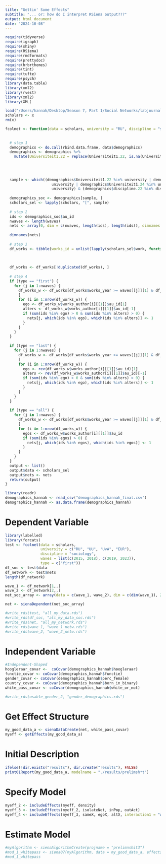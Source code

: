 ```yaml
---
title: "Gettin' Some Effects"
subtitle: "... or: how do I interpret RSiena output???"
output: html_document
date: "2024-10-08"
---
```


```r
require(tidyverse)
require(igraph)
require(shiny)
require(RSiena)
require(rmdformats)
require(prettydoc)
require(hrbrthemes)
require(tint)
require(tufte)
require(psych)
library(data.table)  
library(xml2)
library(rvest)
library(xml2)
library(XML)
```
```r
load("/Users/hannah/Desktop/Season 7, Part 1/Social Networks/labjournal/scholars_20240924.rda")
scholars <- x
rm(x)
```
```r
fcolnet <- function(data = scholars, university = "RU", discipline = "sociology", waves = list(c(2015,
                                                                                                 2018), c(2019, 2023)), type = c("first")) {
  
  # step 1
  demographics <- do.call(rbind.data.frame, data$demographics)
  demographics <- demographics %>%
    mutate(Universiteit1.22 = replace(Universiteit1.22, is.na(Universiteit1.22), ""), Universiteit2.22 = replace(Universiteit2.22,
                                                                                                                 is.na(Universiteit2.22), ""), Universiteit1.24 = replace(Universiteit1.24, is.na(Universiteit1.24),
                                                                                                                                                                          ""), Universiteit2.24 = replace(Universiteit2.24, is.na(Universiteit2.24), ""), discipline.22 = replace(discipline.22,
                                                                                                                                                                                                                                                                                  is.na(discipline.22), ""), discipline.24 = replace(discipline.24, is.na(discipline.24), ""))
  
  sample <- which((demographics$Universiteit1.22 %in% university | demographics$Universiteit2.22 %in%
                     university | demographics$Universiteit1.24 %in% university | demographics$Universiteit2.24 %in%
                     university) & (demographics$discipline.22 %in% discipline | demographics$discipline.24 %in% discipline))
  
  demographics_soc <- demographics[sample, ]
  scholars_sel <- lapply(scholars, "[", sample)
  
  # step 2
  ids <- demographics_soc$au_id
  nwaves <- length(waves)
  nets <- array(0, dim = c(nwaves, length(ids), length(ids)), dimnames = list(wave = 1:nwaves, ids,
                                                                              ids))
  dimnames(nets)
  
  # step 3
  df_works <- tibble(works_id = unlist(lapply(scholars_sel$work, function(l) l$id)), works_author = unlist(lapply(scholars_sel$work,
                                                                                                                  function(l) l$author), recursive = FALSE), works_year = unlist(lapply(scholars_sel$work, function(l) l$publication_year),
                                                                                                                                                                                 recursive = FALSE))
  
  df_works <- df_works[!duplicated(df_works), ]
  
  # step 4
  if (type == "first") {
    for (j in 1:nwaves) {
      df_works_w <- df_works[df_works$works_year >= waves[[j]][1] & df_works$works_year <= waves[[j]][2],
      ]
      for (i in 1:nrow(df_works_w)) {
        ego <- df_works_w$works_author[i][[1]]$au_id[1]
        alters <- df_works_w$works_author[i][[1]]$au_id[-1]
        if (sum(ids %in% ego) > 0 & sum(ids %in% alters) > 0) {
          nets[j, which(ids %in% ego), which(ids %in% alters)] <- 1
        }
      }
    }
  }
  
  if (type == "last") {
    for (j in 1:nwaves) {
      df_works_w <- df_works[df_works$works_year >= waves[[j]][1] & df_works$works_year <= waves[[j]][2],
      ]
      for (i in 1:nrow(df_works_w)) {
        ego <- rev(df_works_w$works_author[i][[1]]$au_id)[1]
        alters <- rev(df_works_w$works_author[i][[1]]$au_id)[-1]
        if (sum(ids %in% ego) > 0 & sum(ids %in% alters) > 0) {
          nets[j, which(ids %in% ego), which(ids %in% alters)] <- 1
        }
      }
    }
  }
  
  if (type == "all") {
    for (j in 1:nwaves) {
      df_works_w <- df_works[df_works$works_year >= waves[[j]][1] & df_works$works_year <= waves[[j]][2],
      ]
      for (i in 1:nrow(df_works_w)) {
        egos <- df_works_w$works_author[i][[1]]$au_id
        if (sum(ids %in% egos) > 0) {
          nets[j, which(ids %in% egos), which(ids %in% egos)] <- 1
        }
      }
    }
  }
  output <- list()
  output$data <- scholars_sel
  output$nets <- nets
  return(output)
}

```

```r
library(readr)
demographics_hannah <- read_csv("demographics_hannah_final.csv")
demographics_hannah <- as.data.frame(demographics_hannah)
```
# Dependent Variable 

```r
library(labelled)
library(forcats)
test <- fcolnet(data = scholars,
                university = c("RU", "UU", "UvA", "EUR"), 
                discipline = "sociology",
                waves = list(c(2015, 2018), c(2019, 2023)),
                type = c("first"))
df_soc <- test$data
df_network <- test$nets
length(df_network)

wave_1 <- df_network[1,,]
wave_2 <- df_network[2,,]
net_soc_array <- array(data = c(wave_1, wave_2), dim = c(dim(wave_1), 2))

net <- sienaDependent(net_soc_array)
```

```r
#write_rds(test, "all_my_data.rds")
#write_rds(df_soc, "all_my_data_soc.rds")
#write_rds(net, "all_my_network.rds")
#write_rds(wave_1, "wave_1_netw.rds")
#write_rds(wave_2, "wave_2_netw.rds")
```


# Independent Variable 

```r
#Independent-Shaped
hoogleraar_covar <-  coCovar(demographics_hannah$hoogleraar)
functie_covar <- coCovar(demographics_hannah$functie)
gender_covar <- coCovar(demographics_hannah$perc_female)
country_covar <- coCovar(demographics_hannah$born_in_binary)
white_pass_covar <- coCovar(demographics_hannah$white_or_not)
```

```r
#write_rds(usable_gender_2, "gender_demographics.rds")
```
# Get Effect Structure 

```r
my_good_data_a <- sienaDataCreate(net, white_pass_covar)
myeff <- getEffects(my_good_data_a)
```

# Initial Description

```r
ifelse(!dir.exists("results"), dir.create("results"), FALSE)
print01Report(my_good_data_a, modelname = "./results/prelimsh*t")  
```

# Specify Model 

```r
myeff_2 <- includeEffects(myeff, density)
myeff_3 <- includeEffects(myeff_2, isolateNet, inPop, outAct)
myeff_4 <- includeEffects(myeff_3, sameX, egoX, altX, interaction1 = "white_pass_covar")
```

# Estimate Model 

```r
#myAlgorithm <- sienaAlgorithmCreate(projname = "prelimnshit3")
#mod_1_whitepass <- siena07(myAlgorithm, data = my_good_data_a, effects = myeff_4, returnDeps = TRUE)
#mod_1_whitepass
```


